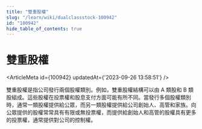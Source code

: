 ```yaml
---
title: "雙重股權"
slug: "/learn/wiki/dualclassstock-100942"
id: "100942"
hide_table_of_contents: true
---
```



# 雙重股權

<ArticleMeta id={100942} updatedAt={'2023-09-26 13:58:51'} />
<div className='border-solid border-b border-t-0 my-4 border-[var(--ifm-color-gray-300)]' />

雙重股權是指公司發行兩個股權類別。例如，雙重股權結構可以由 A 類股和 B 類股組成。這些股權在投票權和股息支付方面可能有所不同。當發行多個股權類別時，通常一類股權提供給公眾，而另一類股權提供給公司創始人、高管和家族。向公眾提供的股權常常具有有限或無投票權，而提供給創始人和高管的股權具有更多的投票權，通常提供對公司的控制權。
